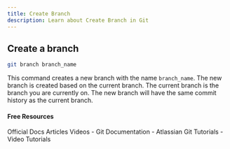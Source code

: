 ```yaml
---
title: Create Branch
description: Learn about Create Branch in Git
---
```


## Create a branch
```sh
git branch branch_name
```
This command creates a new branch with the name `branch_name`. The new branch is created based on the current branch. The current branch is the branch you are currently on. The new branch will have the same commit history as the current branch.

#### Free Resources

<Tabs defaultValue="official">
<TabsList>
<TabsTrigger value="official">Official Docs</TabsTrigger>
<TabsTrigger value="article">Articles</TabsTrigger>
<TabsTrigger value="video">Videos</TabsTrigger>
</TabsList>

<TabsContent value="official">
- <Link href="https://git-scm.com/docs">Git Documentation</Link>
</TabsContent>
<TabsContent value="article">
- <Link href="https://www.atlassian.com/git/tutorials">Atlassian Git Tutorials</Link>
</TabsContent>
<TabsContent value="video">
- <Link href="https://www.youtube.com/results?search_query=git+create-branch+tutorial">Video Tutorials</Link>
</TabsContent>
</Tabs>

<Outlet path="3-git-branching/basics/create-branch" />
